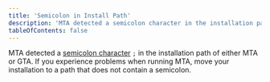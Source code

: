 ```yaml
---
title: 'Semicolon in Install Path'
description: 'MTA detected a semicolon character in the installation path. We advise you to move the MTA or GTA installation in this case.'
tableOfContents: false
---
```


MTA detected a [semicolon character](https://en.wikipedia.org/wiki/Semicolon) `;` in the installation path of either MTA or GTA.
If you experience problems when running MTA, move your installation to a path that does not contain a semicolon.
